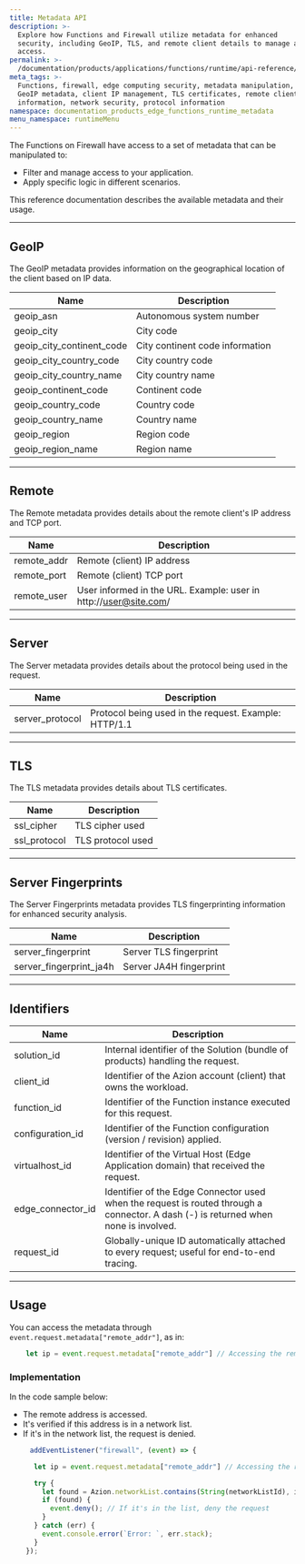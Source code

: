 ```yaml
---
title: Metadata API
description: >-
  Explore how Functions and Firewall utilize metadata for enhanced
  security, including GeoIP, TLS, and remote client details to manage and secure
  access.
permalink: >-
  /documentation/products/applications/functions/runtime/api-reference/metadata/
meta_tags: >-
  Functions, firewall, edge computing security, metadata manipulation,
  GeoIP metadata, client IP management, TLS certificates, remote client
  information, network security, protocol information
namespace: documentation_products_edge_functions_runtime_metadata
menu_namespace: runtimeMenu
---
```


The Functions on Firewall have access to a set of metadata that can be manipulated to:

- Filter and manage access to your application.
- Apply specific logic in different scenarios.

This reference documentation describes the available metadata and their usage.

---

## GeoIP

The GeoIP metadata provides information on the geographical location of the client based on IP data.

|  Name                            | Description                                                    |
|----------------------------------|----------------------------------------------------------------|
|  geoip_asn                       | Autonomous system number                                               |
|  geoip_city                      | City code                                             |
|  geoip_city_continent_code       | City continent code information                                              |
|  geoip_city_country_code         | City country code                                          |
|  geoip_city_country_name         | City country name                                             |
|  geoip_continent_code            | Continent code                                             |
|  geoip_country_code              | Country code                                          |
|  geoip_country_name              | Country name                                              |
|  geoip_region                    | Region code                                             |
|  geoip_region_name               | Region name                                             |

---

## Remote

The Remote metadata provides details about the remote client's IP address and TCP port.

|  Name                            | Description                                                    |
|----------------------------------|----------------------------------------------------------------|
|  remote_addr                     | Remote (client) IP address                                     |
|  remote_port                     | Remote (client) TCP port                                       |
|  remote_user                     | User informed in the URL. Example: user in http://user@site.com/ |

---

## Server

The Server metadata provides details about the protocol being used in the request.

|  Name                            | Description                                                    |
|----------------------------------|----------------------------------------------------------------|
|  server_protocol                 | Protocol being used in the request. Example: HTTP/1.1            |

---

## TLS

The TLS metadata provides details about TLS certificates.

|  Name                            | Description                                                    |
|----------------------------------|----------------------------------------------------------------|
|  ssl_cipher                      | TLS cipher used                                            |
|  ssl_protocol                    | TLS protocol used                                          |

---

## Server Fingerprints

The Server Fingerprints metadata provides TLS fingerprinting information for enhanced security analysis.

|  Name                            | Description                                                    |
|----------------------------------|----------------------------------------------------------------|
|  server_fingerprint              | Server TLS fingerprint                                         |
|  server_fingerprint_ja4h         | Server JA4H fingerprint                                        |

---

## Identifiers

| Name               | Description                                                                                                 |
|--------------------|-------------------------------------------------------------------------------------------------------------|
| solution_id        | Internal identifier of the Solution (bundle of products) handling the request.                              |
| client_id          | Identifier of the Azion account (client) that owns the workload.                                            |
| function_id        | Identifier of the Function instance executed for this request.                                         |
| configuration_id   | Identifier of the Function configuration (version / revision) applied.                                 |
| virtualhost_id     | Identifier of the Virtual Host (Edge Application domain) that received the request.                         |
| edge_connector_id  | Identifier of the Edge Connector used when the request is routed through a connector. A dash (-) is returned when none is involved. |
| request_id         | Globally-unique ID automatically attached to every request; useful for end-to-end tracing.                  |

---

## Usage

You can access the metadata through `event.request.metadata["remote_addr"]`, as in:

```js
    let ip = event.request.metadata["remote_addr"] // Accessing the remote address
```

### Implementation

In the code sample below:

- The remote address is accessed.
- It's verified if this address is in a network list.
- If it's in the network list, the request is denied.

```js
     addEventListener("firewall", (event) => {

      let ip = event.request.metadata["remote_addr"] // Accessing the remote address

      try {
        let found = Azion.networkList.contains(String(networkListId), ip); // Checking if the ip is in the list
        if (found) {
          event.deny(); // If it's in the list, deny the request
        }
      } catch (err) {
        event.console.error(`Error: `, err.stack);
      }
    });
```




